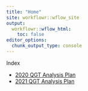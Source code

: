 ```yaml
---
title: "Home"
site: workflowr::wflow_site
output:
  workflowr::wflow_html:
    toc: false
editor_options:
  chunk_output_type: console
---
```



Index

- [2020 QGT Analysis Plan](2020_analysis_plan.html)
- [2021 QGT Analysis Plan](2021_analysis_plan.html)
